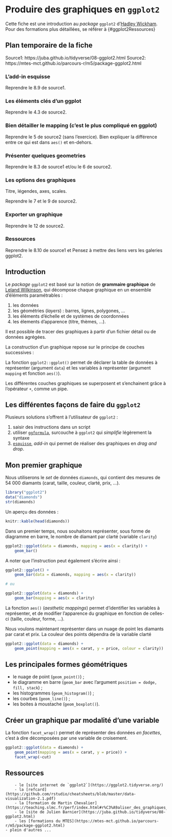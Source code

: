 # Produire des graphiques en `ggplot2`

Cette fiche est une introduction au *package* `ggplot2` d'[Hadley Wickham](http://hadley.nz/). Pour des formations plus détaillées, se référer à {#ggplot2Ressources}


## Plan temporaire de la fiche

Source1: https://juba.github.io/tidyverse/08-ggplot2.html
Source2: https://mtes-mct.github.io/parcours-r/m5/package-ggplot2.html

### L'add-in esquisse

Reprendre le 8.9 de source1.

### Les éléments clés d'un ggplot

Reprendre le 4.3 de source2.

### Bien détailler le mapping (c'est le plus compliqué en ggplot)

Reprendre le 5 de source2 (sans l'exercice). Bien expliquer la différence entre ce qui est dans `aes()` et en-dehors.

### Présenter quelques geometries

Reprendre le 8.3 de source1 et/ou le 6 de source2.

### Les options des graphiques

Titre, légendes, axes, scales.

Reprendre le 7 et le 9 de source2.

### Exporter un graphique

Reprendre le 12 de source2.

### Ressources

Reprendre le 8.10 de source1 et 
Pensez à mettre des liens vers les galeries ggplot2.





## Introduction

::: remarque
Le *package* `ggplot2` est basé sur la notion de **grammaire graphique** de [Leland Wilkinson](https://www.jstatsoft.org/index.php/jss/article/view/v017b03/v17b03.pdf), qui décompose chaque graphique en un ensemble d'éléments paramétrables :

1. les données
2. les géométries (*layers*) : barres, lignes, polygones, ...
3. les éléments d'échelle et de systèmes de coordonnées
4. les élements d'apparence (titre, thèmes, ...).

Il est possible de tracer des graphiques à partir d'un fichier détail ou de données agrégées.
:::

La construction d'un graphique repose sur le principe de couches successives :

La fonction `ggplot2::ggplot()` permet de déclarer la table de données à représenter (argument `data`) et les variables à représenter (argument `mapping` et fonction `aes()`).

Les différentes couches graphiques se superposent et s'enchainent grâce à l'opérateur `+`, comme un pipe.

## Les différentes façons de faire du `ggplot2`

Plusieurs solutions s'offrent à l'utilisateur de `ggplot2` :

1. saisir des instructions dans un script
2. utiliser [`ggformula`](https://cran.r-project.org/web/packages/ggformula/vignettes/ggformula-blog.html), surcouche à `ggplot2` qui *simplifie* légèrement la syntaxe
3. [`esquisse`](https://cran.r-project.org/web/packages/esquisse/readme/README.html), *add-in* qui permet de réaliser des graphiques en *drag and drop*.

## Mon premier graphique

Nous utiliserons le *set* de données `diamonds`, qui contient des mesures de 54 000 diamants (carat, taille, couleur, clarté, prix, ...).

```r
library("ggplot2")
data("diamonds")
str(diamonds)
```

Un aperçu des données :

```r
knitr::kable(head(diamonds))
```

Dans un premier temps, nous souhaitons représenter, sous forme de diagramme en barre, le nombre de diamant par clarté (variable `clarity`)
```r
ggplot2::ggplot(data = diamonds, mapping = aes(x = clarity)) +
	geom_bar()
```

A noter que l'instruction peut également s'écrire ainsi :

```r
ggplot2::ggplot() +
	geom_bar(data = diamonds, mapping = aes(x = clarity))

# ou

ggplot2::ggplot(data = diamonds) +
	geom_bar(mapping = aes(x = clarity)
```

La fonction `aes()` (*aesthetic mappings*) permet d'identifier les variables à représenter, et de modifier l'apparence du graphique en fonction de celles-ci (taille, couleur, forme, ...).

Nous voulons maintenant représenter dans un nuage de point les diamants par carat et prix. La couleur des points dépendra de la variable clarté
```r
ggplot2::ggplot(data = diamonds) +
	geom_point(mapping = aes(x = carat, y = price, colour = clarity))
```

## Les principales formes géométriques

* le nuage de point (`geom_point()`) ;
* le diagramme en barre (`geom_bar` avec l'argument `position = dodge, fill, stack`) ;
* les histogrammes (`geom_histogram()`) ;
* les courbes (`geom_line()`) ;
* les boites à moustache (`geom_boxplot()`).

## Créer un graphique par modalité d'une variable

La fonction `facet_wrap()` permet de représenter des données *en facettes*, c'est à dire décomposées par une variable de croisement.

```r
ggplot2::ggplot(data = diamonds) +
	geom_point(mapping = aes(x = carat, y = price)) +
	facet_wrap(~cut)
```

## Ressources {#ggplot2Ressources}

		- le [site internet de `ggplot2`](https://ggplot2.tidyverse.org/)
		- la [refcard](https://github.com/rstudio/cheatsheets/blob/master/data-visualization-2.1.pdf)
		- la [formation de Martin Chevalier](https://teaching.slmc.fr/perf/index.html#r%C3%A9aliser_des_graphiques_avec_r)
		- le [site de Julien Barnier](https://juba.github.io/tidyverse/08-ggplot2.html)
		- les [formations du MTES](https://mtes-mct.github.io/parcours-r/m5/package-ggplot2.html)
    - plein d'autres ...
